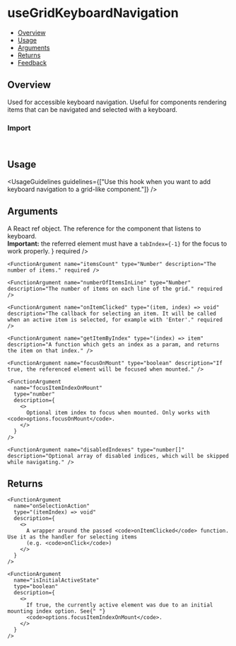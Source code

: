 
<Meta of={UseGridKeyboardNavigationStories} />

# useGridKeyboardNavigation

- [Overview](#overview)
- [Usage](#usage)
- [Arguments](#arguments)
- [Returns](#returns)
- [Feedback](#feedback)

## Overview

Used for accessible keyboard navigation. Useful for components rendering items that can be navigated and selected with a keyboard.



<Canvas of={UseGridKeyboardNavigationStories.Overview} />

### Import

```js
import { useGridKeyboardNavigation } from "monday-ui-react-core/hooks";
```

## Usage

<UsageGuidelines guidelines={["Use this hook when you want to add keyboard navigation to a grid-like component."]} />

## Arguments

<FunctionArguments>
  <FunctionArgument name="options" type="Object">
    <FunctionArgument
      name="ref"
      type="React.MutableRefObject<HTMLElement>"
      description={
        <>
          A React
          <Link href="https://react.dev/reference/react/useRef">
            ref
          </Link>
          object. The reference for the component that listens to keyboard. <br />
          <b>Important:</b> the referred element must have a <code>tabIndex={-1}</code> for the focus to work properly.
        </>
      }
      required
    />

    <FunctionArgument name="itemsCount" type="Number" description="The number of items." required />

    <FunctionArgument name="numberOfItemsInLine" type="Number" description="The number of items on each line of the grid." required />

    <FunctionArgument name="onItemClicked" type="(item, index) => void" description="The callback for selecting an item. It will be called when an active item is selected, for example with 'Enter'." required />

    <FunctionArgument name="getItemByIndex" type="(index) => item" description="A function which gets an index as a param, and returns the item on that index." />

    <FunctionArgument name="focusOnMount" type="boolean" description="If true, the referenced element will be focused when mounted." />

    <FunctionArgument
      name="focusItemIndexOnMount"
      type="number"
      description={
        <>
          Optional item index to focus when mounted. Only works with <code>options.focusOnMount</code>.
        </>
      }
    />

    <FunctionArgument name="disabledIndexes" type="number[]" description="Optional array of disabled indices, which will be skipped while navigating." />

  </FunctionArgument>
</FunctionArguments>

## Returns

<FunctionArguments>
  <FunctionArgument name="result" type="Object">
    <FunctionArgument name="activeIndex" type="number" description="The index of the currently active item." />

    <FunctionArgument
      name="onSelectionAction"
      type="(itemIndex) => void"
      description={
        <>
          A wrapper around the passed <code>onItemClicked</code> function. Use it as the handler for selecting items
          (e.g. <code>onClick</code>)
        </>
      }
    />

    <FunctionArgument
      name="isInitialActiveState"
      type="boolean"
      description={
        <>
          If true, the currently active element was due to an initial mounting index option. See{" "}
          <code>options.focusItemIndexOnMount</code>.
        </>
      }
    />

  </FunctionArgument>
</FunctionArguments>
